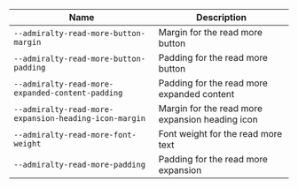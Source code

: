 
| Name | Description |
| --- | --- |
| `--admiralty-read-more-button-margin` | Margin for the read more button |
| `--admiralty-read-more-button-padding` | Padding for the read more button |
| `--admiralty-read-more-expanded-content-padding` | Padding for the read more expanded content |
| `--admiralty-read-more-expansion-heading-icon-margin` | Margin for the read more expansion heading icon |
| `--admiralty-read-more-font-weight` | Font weight for the read more text |
| `--admiralty-read-more-padding` | Padding for the read more expansion |

